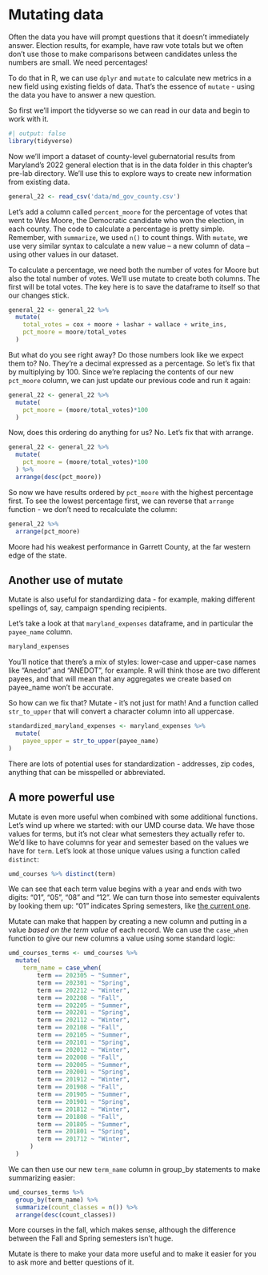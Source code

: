 # Mutating data

Often the data you have will prompt questions that it doesn't immediately answer. Election results, for example, have raw vote totals but we often don't use those to make comparisons between candidates unless the numbers are small. We need percentages!

To do that in R, we can use `dplyr` and `mutate` to calculate new metrics in a new field using existing fields of data. That's the essence of `mutate` - using the data you have to answer a new question.

So first we'll import the tidyverse so we can read in our data and begin to work with it.

```r
#| output: false
library(tidyverse)
```

Now we'll import a dataset of county-level gubernatorial results from Maryland's 2022 general election that is in the data folder in this chapter's pre-lab directory. We'll use this to explore ways to create new information from existing data.

```r
general_22 <- read_csv('data/md_gov_county.csv')
```

Let's add a column called `percent_moore` for the percentage of votes that went to Wes Moore, the Democratic candidate who won the election, in each county. The code to calculate a percentage is pretty simple. Remember, with `summarize`, we used `n()` to count things. With `mutate`, we use very similar syntax to calculate a new value -- a new column of data -- using other values in our dataset.

To calculate a percentage, we need both the number of votes for Moore but also the total number of votes. We'll use mutate to create both columns. The first will be total votes. The key here is to save the dataframe to itself so that our changes stick.

```r
general_22 <- general_22 %>%
  mutate(
    total_votes = cox + moore + lashar + wallace + write_ins,
    pct_moore = moore/total_votes
  )
```

But what do you see right away? Do those numbers look like we expect them to? No. They're a decimal expressed as a percentage. So let's fix that by multiplying by 100. Since we're replacing the contents of our new `pct_moore` column, we can just update our previous code and run it again:

```r
general_22 <- general_22 %>%
  mutate(
    pct_moore = (moore/total_votes)*100
  )
```

Now, does this ordering do anything for us? No. Let's fix that with arrange.

```r
general_22 <- general_22 %>%
  mutate(
    pct_moore = (moore/total_votes)*100
  ) %>% 
  arrange(desc(pct_moore))
```

So now we have results ordered by `pct_moore` with the highest percentage first. To see the lowest percentage first, we can reverse that `arrange` function - we don't need to recalculate the column:

```r
general_22 %>%
  arrange(pct_moore)
```

Moore had his weakest performance in Garrett County, at the far western edge of the state.

## Another use of mutate

Mutate is also useful for standardizing data - for example, making different spellings of, say, campaign spending recipients.

Let's take a look at that `maryland_expenses` dataframe, and in particular the `payee_name` column.

```r
maryland_expenses
```

You'll notice that there's a mix of styles: lower-case and upper-case names like "Anedot" and "ANEDOT", for example. R will think those are two different payees, and that will mean that any aggregates we create based on payee_name won't be accurate.

So how can we fix that? Mutate - it's not just for math! And a function called `str_to_upper` that will convert a character column into all uppercase.

```r
standardized_maryland_expenses <- maryland_expenses %>%
  mutate(
    payee_upper = str_to_upper(payee_name)
)
```

There are lots of potential uses for standardization - addresses, zip codes, anything that can be misspelled or abbreviated.

## A more powerful use

Mutate is even more useful when combined with some additional functions. Let's wind up where we started: with our UMD course data. We have those values for terms, but it's not clear what semesters they actually refer to. We'd like to have columns for year and semester based on the values we have for `term`. Let's look at those unique values using a function called `distinct`:

```r
umd_courses %>% distinct(term)
```

We can see that each term value begins with a year and ends with two digits: "01", "05", "08" and "12". We can turn those into semester equivalents by looking them up: "01" indicates Spring semesters, like [the current one](https://app.testudo.umd.edu/soc/search?courseId=&sectionId=&termId=202301).

Mutate can make that happen by creating a new column and putting in a value *based on the term value* of each record. We can use the `case_when` function to give our new columns a value using some standard logic:

```r
umd_courses_terms <- umd_courses %>%
  mutate(
    term_name = case_when(
        term == 202305 ~ "Summer",
        term == 202301 ~ "Spring",
        term == 202212 ~ "Winter",
        term == 202208 ~ "Fall",
        term == 202205 ~ "Summer",
        term == 202201 ~ "Spring",
        term == 202112 ~ "Winter",
        term == 202108 ~ "Fall",
        term == 202105 ~ "Summer",
        term == 202101 ~ "Spring",
        term == 202012 ~ "Winter",
        term == 202008 ~ "Fall",
        term == 202005 ~ "Summer",
        term == 202001 ~ "Spring",
        term == 201912 ~ "Winter",
        term == 201908 ~ "Fall",
        term == 201905 ~ "Summer",
        term == 201901 ~ "Spring",
        term == 201812 ~ "Winter",
        term == 201808 ~ "Fall",
        term == 201805 ~ "Summer",
        term == 201801 ~ "Spring",
        term == 201712 ~ "Winter",
      )
  )
```

We can then use our new `term_name` column in group_by statements to make summarizing easier:

```r
umd_courses_terms %>%
  group_by(term_name) %>%
  summarize(count_classes = n()) %>%
  arrange(desc(count_classes))
```

More courses in the fall, which makes sense, although the difference between the Fall and Spring semesters isn't huge.

Mutate is there to make your data more useful and to make it easier for you to ask more and better questions of it.
